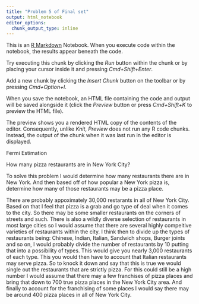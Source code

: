 ```yaml
---
title: "Problem 5 of Final set"
output: html_notebook
editor_options: 
  chunk_output_type: inline
---
```


This is an [R Markdown](http://rmarkdown.rstudio.com) Notebook. When you execute code within the notebook, the results appear beneath the code. 

Try executing this chunk by clicking the *Run* button within the chunk or by placing your cursor inside it and pressing *Cmd+Shift+Enter*. 


Add a new chunk by clicking the *Insert Chunk* button on the toolbar or by pressing *Cmd+Option+I*.

When you save the notebook, an HTML file containing the code and output will be saved alongside it (click the *Preview* button or press *Cmd+Shift+K* to preview the HTML file). 

The preview shows you a rendered HTML copy of the contents of the editor. Consequently, unlike *Knit*, *Preview* does not run any R code chunks. Instead, the output of the chunk when it was last run in the editor is displayed.


Fermi Estimation

How many pizza restaurants are in New York City?


To solve this problem I would determine how many restaurants there are in New York. And then based off of how popular a New York pizza is, determine how many of those restaurants may be a pizza place. 

There are probably appoximately 30,000 restarants in all of New York City. Based on that I feel that pizza is a grab and go type of deal when it comes to the city. So there may be some smaller restaurants on the corners of streets and such. There is also a wildly diverse selection of restaurants in most large cities so I would assume that there are several highly compeitive varieties of restaurants within the city. I think then to divide up the types of restaurants being: Chinese, Indian, Italian, Sandwich shops, Burger joints and so on, I would probably divide the number of restaurants by 10 putting that into a possibility of types. This would give you nearly 3,000 restaurants of each type. This you would then have to account that Italian restaurants may serve pizza. So to knock it down and say that this is true we would single out the restaurants that are strictly pizza. For this could still be a high number I would assume that there may a few franchises of pizza places and bring that down to 700 true pizza places in the New York City area. And finally to account for the franchising of some places I would say there may be around 400 pizza places in all of New York City.
